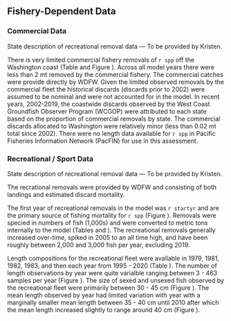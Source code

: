 ## Fishery-Dependent Data


### Commercial Data

State description of recreational removal data --- To be provided by Kristen.

There is very limited commercial fishery removals of `r spp` off the Washington coast (Table \ref{tab:allcatches} and Figure \ref{fig:catch}). Across all model years there were less than 2 mt removed by the commercial fishery. The commercial catches were provide directly by WDFW. Given the limited observed removals by the commercial fleet the historical discards (discards prior to 2002) were assumed to be nominal and were not accounted for in the model.  In recent years, 2002-2019, the coastwide discards observed by the West Coast Groundfish Observer Program (WCGOP) were attributed to each state based on the proportion of commercial removals by state.  The commercial discards allocated to Washington were relatively minor (less than 0.02 mt total since 2002).  There were no length data available for `r spp` in Pacific Fisheries Information Network (PacFIN) for use in this assessment.  


### Recreational / Sport Data

State description of recreational removal data --- To be provided by Kristen.

The recrational removals were provided by WDFW and consisting of both landings and estimated discard mortality. 

The first year of recreational removals in the model was `r startyr` and are the primary source of fishing mortality for `r spp` (Figure \ref{fig:catch}). Removals were specied in numbers of fish (1,000s) and were converted to metric tons internally to the model (Tables \ref{tab:allcatches}  and \ref{tab:nums-mt}). The recreational removals generally increased over-time, spiked in 2005 to an all time high, and have been roughly between 2,000 and 3,000 fish per year, excluding 2019.  

Length compositions for the recreational fleet were available in 1979, 1981, 1982, 1983, and then each year from 1995 - 2020 (Table \ref{tab:len-samps}). The number of length observations by year were quite varialble ranging between 3 - 463 samples per year (Figure \ref{fig:wa-len-data}). The size of sexed and unsexed fish observed by the recreational fleet were primarily between 30 - 45 cm (Figure \ref{fig:wa-len-agg}).  The mean length observed by year had limited variation with year with a marginally smaller mean length between 35 - 40 cm until 2010 after which the mean length increased slightly to range around 40 cm (Figure \ref{fig:mean-len-data}).     




